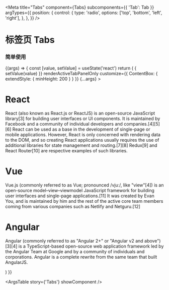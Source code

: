 
<Meta
  title="Tabs"
  component={Tabs}
  subcomponents={{ 'Tab': Tab }}
  argTypes={{
    position: {
      control: {
        type: 'radio',
        options: ['top', 'bottom', 'left', 'right'],
      },
    },
  }}
/>

# 标签页 Tabs

### 简单使用

<Canvas>
  <Story name="Tabs" args={{ position: 'top', className: undefined, style: undefined, renderActiveTabPanelOnly: undefined, customize: undefined }}>
    {(args) => {
      const [value, setValue] = useState('react')
      return (
        <Tabs
          value={value}
          onChange={(value) => { setValue(value) }}
          renderActiveTabPanelOnly
          customize={{
            ContentBox: {
              extendStyle: { minHeight: 200 }
            }
          }}
          {...args}
        >
          <Tab value={"react"} label={"React"}>
            <h1>React</h1>
            <p>React (also known as React.js or ReactJS) is an open-source JavaScript library[3] for building user interfaces or UI components. It is maintained by Facebook and a community of individual developers and companies.[4][5][6] React can be used as a base in the development of single-page or mobile applications. However, React is only concerned with rendering data to the DOM, and so creating React applications usually requires the use of additional libraries for state management and routing.[7][8] Redux[9] and React Router[10] are respective examples of such libraries.</p>
          </Tab>
          <Tab value={"vue"} label={"Vue"}>
            <h1>Vue</h1>
            <p>Vue.js (commonly referred to as Vue; pronounced /vjuː/, like "view"[4]) is an open-source model–view–viewmodel JavaScript framework for building user interfaces and single-page applications.[11] It was created by Evan You, and is maintained by him and the rest of the active core team members coming from various companies such as Netlify and Netguru.[12]</p>
          </Tab>
          <Tab value={"angular"} label={"Angular"}>
            <h1>Angular</h1>
            <p>Angular (commonly referred to as "Angular 2+" or "Angular v2 and above")[3][4] is a TypeScript-based open-source web application framework led by the Angular Team at Google and by a community of individuals and corporations. Angular is a complete rewrite from the same team that built AngularJS.</p>
          </Tab>
        </Tabs>
      )
    }}
  </Story>
</Canvas>

<ArgsTable story={'Tabs'} showComponent />
